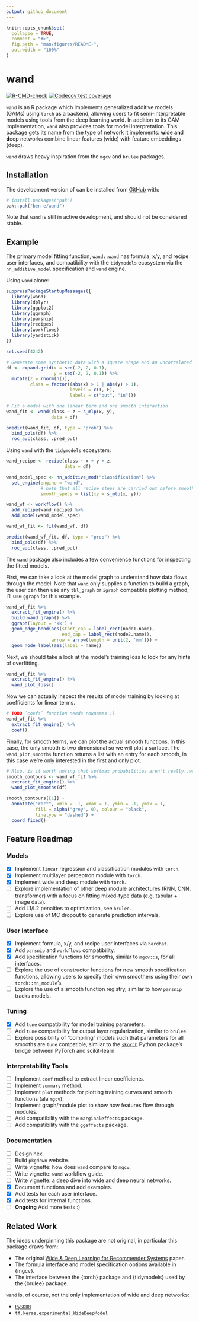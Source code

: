 ```yaml
---
output: github_document
---
```


<!-- README.md is generated from README.Rmd. Please edit that file -->

```r
knitr::opts_chunk$set(
  collapse = TRUE,
  comment = "#>",
  fig.path = "man/figures/README-",
  out.width = "100%"
)
```

# wand

<!-- badges: start -->
[![R-CMD-check](https://github.com/ben-e/wand/workflows/R-CMD-check/badge.svg)](https://github.com/ben-e/wand/actions)
[![Codecov test coverage](https://codecov.io/gh/ben-e/wand/branch/main/graph/badge.svg)](https://app.codecov.io/gh/ben-e/wand?branch=main)
<!-- badges: end -->

`wand` is an R package which implements generalized additive models (GAMs) using `torch` as a backend, allowing users to fit semi-interpretable models using tools from the deep learning world. In addition to its GAM implementation, `wand` also provides tools for model interpretation. This package gets its name from the type of network it implements: **w**ide **an**d **d**eep networks combine linear features (wide) with feature embeddings (deep).

`wand` draws heavy inspiration from the `mgcv` and `brulee` packages.

## Installation

The development version of can be installed from [GitHub](https://github.com/ben-e/wand) with:

```r
# install.packages("pak")
pak::pak("ben-e/wand")
```

Note that `wand` is still in active development, and should not be considered stable. 

## Example

The primary model fitting function, `wand::wand` has formula, x/y, and recipe user interfaces, and compatibility with the `tidymodels` ecosystem via the `nn_additive_model` specification and `wand` engine.

Using `wand` alone:

```r
suppressPackageStartupMessages({
  library(wand)
  library(dplyr)
  library(ggplot2)
  library(ggraph)
  library(parsnip)
  library(recipes)
  library(workflows)
  library(yardstick)
})

set.seed(4242)

# Generate some synthetic data with a square shape and an uncorrelated feature
df <- expand.grid(x = seq(-2, 2, 0.1), 
                  y = seq(-2, 2, 0.1)) %>% 
  mutate(z = rnorm(n()),
         class = factor((abs(x) > 1 | abs(y) > 1), 
                        levels = c(T, F), 
                        labels = c("out", "in")))

# Fit a model with one linear term and one smooth interaction
wand_fit <- wand(class ~ z + s_mlp(x, y),
                 data = df)

predict(wand_fit, df, type = "prob") %>% 
  bind_cols(df) %>% 
  roc_auc(class, .pred_out)
```

Using `wand` with the `tidymodels` ecosystem:

```r
wand_recipe <- recipe(class ~ x + y + z, 
                      data = df)

wand_model_spec <- nn_additive_mod("classification") %>% 
  set_engine(engine = "wand", 
             # note that all recipe steps are carried out before smoothing
             smooth_specs = list(xy = s_mlp(x, y)))

wand_wf <- workflow() %>% 
  add_recipe(wand_recipe) %>% 
  add_model(wand_model_spec)

wand_wf_fit <- fit(wand_wf, df)

predict(wand_wf_fit, df, type = "prob") %>% 
  bind_cols(df) %>% 
  roc_auc(class, .pred_out)
```

The `wand` package also includes a few convenience functions for inspecting the fitted models. 

First, we can take a look at the model graph to understand how data flows through the model. Note that `wand` only supplies a function to build a graph, the user can then use any `tbl_graph` or `igraph` compatible plotting method; I'll use `ggraph` for this example.

```r
wand_wf_fit %>% 
  extract_fit_engine() %>% 
  build_wand_graph() %>% 
  ggraph(layout = 'kk') +
  geom_edge_bend(aes(start_cap = label_rect(node1.name),
                     end_cap = label_rect(node2.name)),
                 arrow = arrow(length = unit(2, 'mm'))) +
  geom_node_label(aes(label = name))
```

Next, we should take a look at the model's training loss to look for any hints of overfitting.

```r
wand_wf_fit %>% 
  extract_fit_engine() %>% 
  wand_plot_loss()
```

Now we can actually inspect the results of model training by looking at coefficients for linear terms.

```r
# TODO `coefs` function needs rownames :)
wand_wf_fit %>% 
  extract_fit_engine() %>% 
  coef()
```

Finally, for smooth terms, we can plot the actual smooth functions. In this case, the only smooth is two dimensional so we will plot a surface. The `wand_plot_smooths` function returns a list with an entry for each smooth, in this case we're only interested in the first and only plot.

```r
# Also, is it worth noting that softmax probabilities aren't really..well calibrated?
smooth_contours <- wand_wf_fit %>% 
  extract_fit_engine() %>%
  wand_plot_smooths(df)

smooth_contours[[1]] +
  annotate("rect", xmin = -1, xmax = 1, ymin = -1, ymax = 1,
           fill = alpha("grey", 0), colour = "black", 
           linetype = "dashed") +
  coord_fixed()
```

## Feature Roadmap

### Models

- [x] Implement `linear` regression and classification modules with `torch`.
- [x] Implement multilayer perceptron module with `torch`.
- [x] Implement wide and deep module with `torch`.
- [ ] Explore implementation of other deep module architectures (RNN, CNN, transformer) with a focus on fitting mixed-type data (e.g. tabular + image data).
- [ ] Add L1/L2 penalties to optimization, see `brulee`.
- [ ] Explore use of MC dropout to generate prediction intervals.

### User Interface

- [x] Implement formula, x/y, and recipe user interfaces via `hardhat`.
- [x] Add `parsnip` and `workflows` compatibility.
- [x] Add specification functions for smooths, similar to `mgcv::s`, for all interfaces.
- [ ] Explore the use of constructor functions for new smooth specification functions, allowing users to specify their own smoothers using their own `torch::nn_module`'s.
- [ ] Explore the use of a smooth function registry, similar to how `parsnip` tracks models.

### Tuning

- [x] Add `tune` compatibility for model training parameters.
- [ ] Add `tune` compatibility for output layer regularization, similar to `brulee`.
- [ ] Explore possibility of "compiling" models such that parameters for all smooths are `tune` compatible, similar to the [`skorch`](https://github.com/skorch-dev/skorch) Python package's bridge between PyTorch and scikit-learn.

### Interpretability Tools

- [ ] Implement `coef` method to extract linear coefficients.
- [ ] Implement `summary` method.
- [ ] Implement `plot` methods for plotting training curves and smooth functions (ala `mgcv`).
- [ ] Implement graph/module plot to show how features flow through modules.
- [ ] Add compatibility with the `marginaleffects` package.
- [ ] Add compatibility with the `ggeffects` package.   

### Documentation

- [ ] Design hex.
- [ ] Build `pkgdown` website.
- [ ] Write vignette: how does `wand` compare to `mgcv`.
- [ ] Write vignette: `wand` workflow guide.
- [ ] Write vignette: a deep dive into wide and deep neural networks.
- [x] Document functions and add examples.
- [x] Add tests for each user interface.
- [x] Add tests for internal functions.
- [ ] __Ongoing__ Add more tests :)

## Related Work

The ideas underpinning this package are not original, in particular this package draws from:

* The original [Wide & Deep Learning for Recommender Systems](https://arxiv.org/abs/1606.07792) paper.
* The formula interface and model specification options available in {mgcv}.
* The interface between the {torch} package and {tidymodels} used by the {brulee} package.

`wand` is, of course, not the only implementation of wide and deep networks:

* [`PySDDR`](https://github.com/HelmholtzAI-Consultants-Munich/PySDDR)
* [`tf.keras.experimental.WideDeepModel`](https://www.tensorflow.org/api_docs/python/tf/keras/experimental/WideDeepModel)
